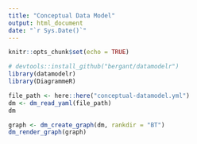 ```yaml
---
title: "Conceptual Data Model"
output: html_document
date: "`r Sys.Date()`"
---
```


```r
knitr::opts_chunk$set(echo = TRUE)
```

```r
# devtools::install_github("bergant/datamodelr")
library(datamodelr)
library(DiagrammeR)
```

```r
file_path <- here::here("conceptual-datamodel.yml")
dm <- dm_read_yaml(file_path)
dm

graph <- dm_create_graph(dm, rankdir = "BT")
dm_render_graph(graph)
```

